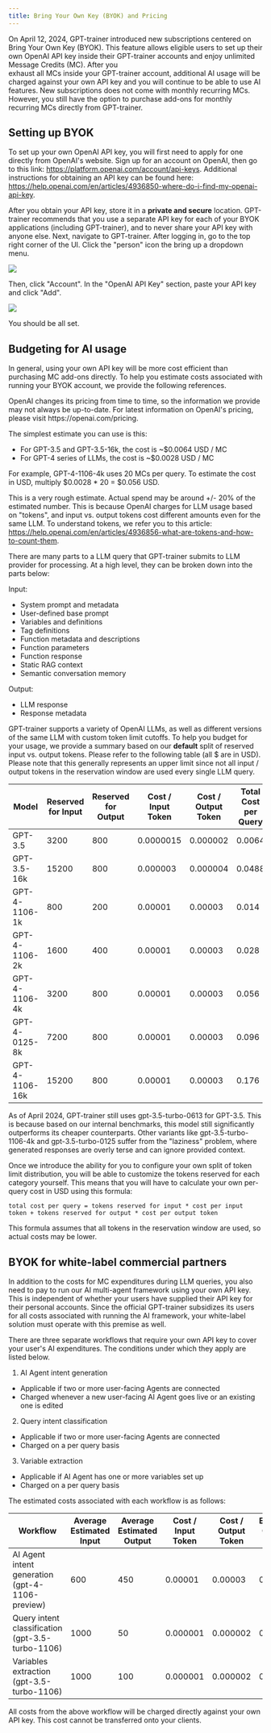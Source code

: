 ```yaml
---
title: Bring Your Own Key (BYOK) and Pricing
---
```


On April 12, 2024, GPT-trainer introduced new subscriptions centered on Bring Your Own Key (BYOK). This feature allows eligible 
users to set up their own OpenAI API key inside their GPT-trainer accounts and enjoy unlimited Message Credits (MC). After you  
exhaust all MCs inside your GPT-trainer account, additional AI usage will be charged against your own API key and you will 
continue to be able to use AI features. New subscriptions does not come with monthly recurring MCs. However, 
you still have the option to purchase add-ons for monthly recurring MCs directly from GPT-trainer. 

## Setting up BYOK

To set up your own OpenAI API key, you will first need to apply for one directly from OpenAI's website. Sign up for an account 
on OpenAI, then go to this link: https://platform.openai.com/account/api-keys. Additional instructions for obtaining an API key 
can be found here: https://help.openai.com/en/articles/4936850-where-do-i-find-my-openai-api-key.

After you obtain your API key, store it in a **private and secure** location. GPT-trainer recommends that you use a separate API 
key for each of your BYOK applications (including GPT-trainer), and to never share your API key with anyone else. Next, navigate 
to GPT-trainer. After logging in, go to the top right corner of the UI. Click the "person" icon the bring up a dropdown menu.

<Frame>
  <img src="/images/byok-pricing-guide-1.png" />
</Frame>

Then, click "Account". In the "OpenAI API Key" section, paste your API key and click "Add".

<Frame>
  <img src="/images/byok-pricing-guide-2.png" />
</Frame>

You should be all set.

## Budgeting for AI usage

In general, using your own API key will be more cost efficient than purchasing MC add-ons directly. To help you estimate costs 
associated with running your BYOK account, we provide the following references.

<Note>
  OpenAI changes its pricing from time to time, so the information we provide may not always be up-to-date.
  For latest information on OpenAI's pricing, please visit https://openai.com/pricing.
</Note>

The simplest estimate you can use is this:

- For GPT-3.5 and GPT-3.5-16k, the cost is ~$0.0064 USD / MC
- For GPT-4 series of LLMs, the cost is ~$0.0028 USD / MC

For example, GPT-4-1106-4k uses 20 MCs per query. To estimate the cost in USD, multiply \$0.0028 * 20 = \$0.056 USD.

This is a very rough estimate. Actual spend may be around +/- 20% of the estimated number. This is because OpenAI charges 
for LLM usage based on "tokens", and input vs. output tokens cost different amounts even for the same LLM. To understand tokens, we 
refer you to this article: https://help.openai.com/en/articles/4936856-what-are-tokens-and-how-to-count-them.

There are many parts to a LLM query that GPT-trainer submits to LLM provider for processing. At a high level, they can be broken down 
into the parts below:

Input:
- System prompt and metadata
- User-defined base prompt
- Variables and definitions
- Tag definitions
- Function metadata and descriptions
- Function parameters
- Function response
- Static RAG context
- Semantic conversation memory

Output:
- LLM response
- Response metadata

GPT-trainer supports a variety of OpenAI LLMs, as well as different versions of the same LLM with custom token limit cutoffs. 
To help you budget for your usage, we provide a summary based on our **default** split of reserved input vs. output tokens. Please refer 
to the following table (all \$ are in USD). Please note that this generally represents an upper limit since not all input / output tokens 
in the reservation window are used every single LLM query.

| Model           | Reserved for Input | Reserved for Output | Cost / Input Token | Cost / Output Token | Total Cost per Query |
| --------------- | ------------------ | ------------------- | ------------------ | ------------------- | -------------------- |
| GPT-3.5         | 3200               | 800                 | 0.0000015          | 0.000002            | 0.0064               |
| GPT-3.5-16k     | 15200              | 800                 | 0.000003           | 0.000004            | 0.0488               |
| GPT-4-1106-1k   | 800                | 200                 | 0.00001            | 0.00003             | 0.014                |
| GPT-4-1106-2k   | 1600               | 400                 | 0.00001            | 0.00003             | 0.028                |
| GPT-4-1106-4k   | 3200               | 800                 | 0.00001            | 0.00003             | 0.056                |
| GPT-4-0125-8k   | 7200               | 800                 | 0.00001            | 0.00003             | 0.096                |
| GPT-4-1106-16k  | 15200              | 800                 | 0.00001            | 0.00003             | 0.176                |

<Note>
  As of April 2024, GPT-trainer still uses gpt-3.5-turbo-0613 for GPT-3.5. This is because based on our internal benchmarks, this model 
  still significantly outperforms its cheaper counterparts. Other variants like gpt-3.5-turbo-1106-4k and gpt-3.5-turbo-0125 suffer from 
  the "laziness" problem, where generated responses are overly terse and can ignore provided context.
</Note>

Once we introduce the ability for you to configure your own split of token limit distribution, you will be able to customize the tokens 
reserved for each category yourself. This means that you will have to calculate your own per-query cost in USD using this formula:

```
total cost per query = tokens reserved for input * cost per input token + tokens reserved for output * cost per output token
```

This formula assumes that all tokens in the reservation window are used, so actual costs may be lower.

## BYOK for white-label commercial partners

In addition to the costs for MC expenditures during LLM queries, you also need to pay to run our AI multi-agent framework using your 
own API key. This is independent of whether your users have supplied their API key for their personal accounts. Since the official GPT-trainer 
subsidizes its users for all costs associated with running the AI framework, your white-label solution must operate with this premise 
as well.

There are three separate workflows that require your own API key to cover your user's AI expenditures. The conditions under which they apply 
are listed below.

1. AI Agent intent generation
  - Applicable if two or more user-facing Agents are connected
  - Charged whenever a new user-facing AI Agent goes live or an existing one is edited
2. Query intent classification
  - Applicable if two or more user-facing Agents are connected
  - Charged on a per query basis
3. Variable extraction
  - Applicable if AI Agent has one or more variables set up
  - Charged on a per query basis


The estimated costs associated with each workflow is as follows:

| Workflow                                           | Average Estimated Input | Average Estimated Output | Cost / Input Token | Cost / Output Token | Estimated Cost per Run |
| -------------------------------------------------- | ----------------------- | ------------------------ | ------------------ | ------------------- | ---------------------- |
| AI Agent intent generation (gpt-4-1106-preview)    | 600                     | 450                      | 0.00001            | 0.00003             | 0.0011                 |
| Query intent classification (gpt-3.5-turbo-1106)   | 1000                    | 50                       | 0.000001           | 0.000002            | 0.0195                 |
| Variables extraction (gpt-3.5-turbo-1106)          | 1000                    | 100                      | 0.000001           | 0.000002            | 0.0012                 |

All costs from the above workflow will be charged directly against your own API key. This cost cannot be transferred onto your clients.
